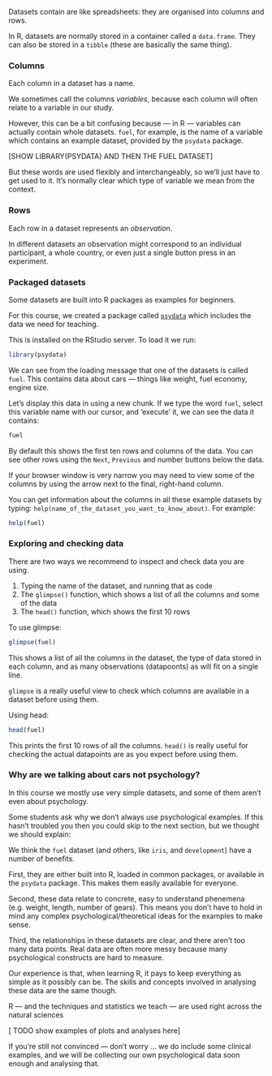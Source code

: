 
Datasets contain are like spreadsheets: they are organised into columns and rows.

In R, datasets are normally stored in a container called a `data.frame`. They can also be stored in a `tibble` (these are basically the same thing).



### Columns

Each column in a dataset has a name.

We sometimes call the columns *variables*, because each column will often relate to
a variable in our study.

However, this can be a bit confusing because --- in R --- variables can actually contain whole datasets.
`fuel`, for example, is the name of a variable which contains an example dataset, provided by the `psydata` package.

[SHOW LIBRARY(PSYDATA) AND THEN THE FUEL DATASET]

But these words are used flexibly and interchangeably, so we'll just have to get used to it.
It's normally clear which type of variable we mean from the context.


### Rows

Each row in a dataset represents an *observation*.

In different datasets an observation might correspond to an individual participant, a whole country, or even just a single button press in an experiment.



### Packaged datasets

Some datasets are built into R packages as examples for beginners.

For this course, we created a package called [`psydata`](https://github.com/benwhalley/psydata/)
which includes the data we need for teaching.

This is installed on the RStudio server. To load it we run:

```r
library(psydata)
```

We can see from the loading message that one of the datasets is called `fuel`. This contains data about cars --- things like weight, fuel economy, engine size.

Let's display this data in using a new chunk.  If we type the word `fuel`, select this variable name with our cursor, and 'execute' it, we can see the data it contains:

```r
fuel
```


By default this shows the first ten rows and columns of the data. You can see other rows using the `Next`,
`Previous` and number buttons below the data.

If your browser window is very narrow you may need to view some of the columns by using the arrow next to the final, right-hand column.



You can get information about the columns in all these example datasets by typing:
`help(name_of_the_dataset_you_want_to_know_about)`. For example:

```r
help(fuel)
```




### Exploring and checking data

There are two ways we recommend to inspect and check data you are using.

1. Typing the name of the dataset, and running that as code
2. The `glimpse()` function, which shows a list of all the columns and some of the data
3. The `head()` function, which shows the first 10 rows



To use glimpse:

```r
glimpse(fuel)
```

This shows a list of all the columns in the dataset, the type of data stored in each column, and as many observations (datapoonts) as will fit on a single line.

`glimpse` is a really useful view to check which columns are available in a dataset before using them.



Using head:

```r
head(fuel)
```

This prints the first 10 rows of all the columns. `head()` is really useful for checking the actual datapoints are as you expect before using them.


### Why are we talking about cars not psychology?

In this course we mostly use very simple datasets, and some of them aren't even about psychology.

Some students ask why we don't always use psychological examples. If this hasn't troubled
you then you could skip to the next section, but we thought we should explain:


We think the `fuel` dataset (and others, like `iris`, and `development`) have a number of benefits.

First, they are either built into R, loaded in common packages, or available in the `psydata` package.
This makes them easily available for everyone.

Second, these data relate to concrete, easy to understand phenemena (e.g. weight, length, number of gears).
This means you don't have to hold in mind any complex psychological/theoretical ideas for the examples to make sense.

Third, the relationships in these datasets are clear, and there aren't too many data points. Real data are
often more messy because many psychological constructs are hard to measure.

Our experience is that, when learning R, it pays to keep everything as simple as it possibly can be.
The skills and concepts involved in analysing these data are the same though.

R --- and the techniques and statistics we teach --- are used right across the natural sciences

[ TODO show examples of plots and analyses here]

If you're still not convinced — don't worry ... we do include some clinical examples, and we will
be collecting our own psychological data soon enough and analysing that.
